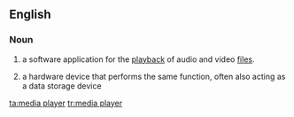 ==English==
===Noun===
{{wikipedia}}
{{en-noun|head=[[media]] [[player]]}}
# {{context|computing}} a software application for the [[playback]] of audio and video [[file]]s.
# {{context|computing}} a hardware device that performs the same function, often also acting as a data storage device

[[ta:media player]]
[[tr:media player]]